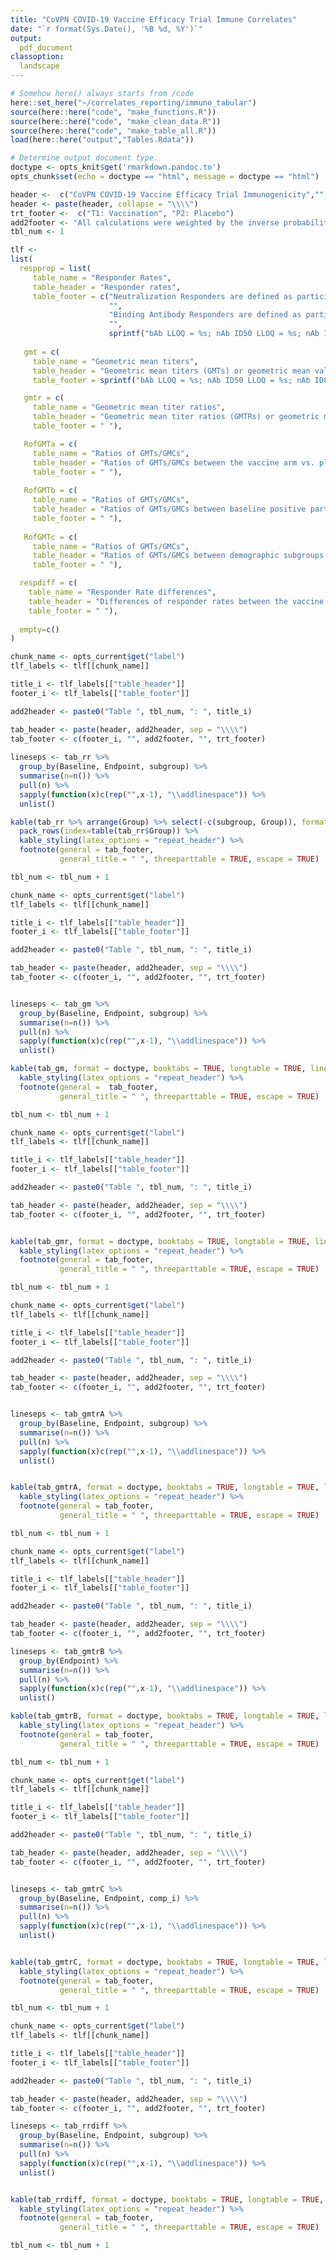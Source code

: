 ```yaml
---
title: "CoVPN COVID-19 Vaccine Efficacy Trial Immune Correlates"
date: "`r format(Sys.Date(), '%B %d, %Y')`"
output: 
  pdf_document
classoption: 
  landscape
---
```


```r
# Somehow here() always starts from /code
here::set_here("~/correlates_reporting/immuno_tabular")
source(here::here("code", "make_functions.R"))
source(here::here("code", "make_clean_data.R"))
source(here::here("code", "make_table_all.R"))
load(here::here("output","Tables.Rdata"))

# Determine output document type.
doctype <- opts_knit$get('rmarkdown.pandoc.to')
opts_chunk$set(echo = doctype == "html", message = doctype == "html")

```

```r
header <-  c("CoVPN COVID-19 Vaccine Efficacy Trial Immunogenicity","","Mock Report", paste("Data as of", format(Sys.Date(), '%B %d, %Y')))
header <- paste(header, collapse = "\\\\")
trt_footer <-  c("T1: Vaccination", "P2: Placebo")
add2footer <- "All calculations were weighted by the inverse probability sampling (IPS), defined based on the subcohort sampling strata."
tbl_num <- 1

```


```r
tlf <- 
list(
  respprop = list(
     table_name = "Responder Rates",
     table_header = "Responder rates",
     table_footer = c("Neutralization Responders are defined as participants who had baseline values below the lower limit of quantification (LLOQ) with detectable ID50 neutralization titer above the assay LLOQ, or as participants with baseline values above the LLOQ with a 4-fold increase in ID50.", 
                      "",
                      "Binding Antibody Responders are defined as participants who had baseline values below the LLOQ with detectable antibody concentration above the assay LLOQ, or as participants with baseline values above the LLOQ with a 4-fold increase in antibody concentration.",
                      "",
                      sprintf("bAb LLOQ = %s; nAb ID50 LLOQ = %s; nAb ID80 LLOQ = %s", bAb_lloq, nAb50_lloq, nAb80_lloq))),
  
   gmt = c(
     table_name = "Geometric mean titers",
     table_header = "Geometric mean titers (GMTs) or geometric mean value of concentrations (GMCs)",
     table_footer = sprintf("bAb LLOQ = %s; nAb ID50 LLOQ = %s; nAb ID80 LLOQ = %s", bAb_lloq, nAb50_lloq, nAb80_lloq)),

   gmtr = c(
     table_name = "Geometric mean titer ratios",
     table_header = "Geometric mean titer ratios (GMTRs) or geometric mean concentration ratios (GMCRs) between post-vaccinations/pre-vaccination",
     table_footer = " "),

   RofGMTa = c(
     table_name = "Ratios of GMTs/GMCs",
     table_header = "Ratios of GMTs/GMCs between the vaccine arm vs. placebo arm, by baseline status",
     table_footer = " "),
  
   RofGMTb = c(
     table_name = "Ratios of GMTs/GMCs",
     table_header = "Ratios of GMTs/GMCs between baseline positive participants vs. negative participants, among the recipients",
     table_footer = " "),
  
   RofGMTc = c(
     table_name = "Ratios of GMTs/GMCs",
     table_header = "Ratios of GMTs/GMCs between demographic subgroups among the vaccine recipients",
     table_footer = " "),

  respdiff = c(
    table_name = "Responder Rate differences",
    table_header = "Differences of responder rates between the vaccine arm and the placebo arm",
    table_footer = " "),
  
  empty=c()
)
```

```r
chunk_name <- opts_current$get("label")
tlf_labels <- tlf[[chunk_name]]

title_i <- tlf_labels[["table_header"]]
footer_i <- tlf_labels[["table_footer"]]

add2header <- paste0("Table ", tbl_num, ": ", title_i)

tab_header <- paste(header, add2header, sep = "\\\\")
tab_footer <- c(footer_i, "", add2footer, "", trt_footer)
 
lineseps <- tab_rr %>%
  group_by(Baseline, Endpoint, subgroup) %>%
  summarise(n=n()) %>%
  pull(n) %>%
  sapply(function(x)c(rep("",x-1), "\\addlinespace")) %>%
  unlist()

kable(tab_rr %>% arrange(Group) %>% select(-c(subgroup, Group)), format = doctype, booktabs = TRUE, longtable = TRUE, linesep=lineseps, caption=tab_header) %>%
  pack_rows(index=table(tab_rr$Group)) %>% 
  kable_styling(latex_options = "repeat_header") %>%
  footnote(general = tab_footer,
           general_title = " ", threeparttable = TRUE, escape = TRUE)

tbl_num <- tbl_num + 1

```
\clearpage
```r
chunk_name <- opts_current$get("label")
tlf_labels <- tlf[[chunk_name]]

title_i <- tlf_labels[["table_header"]]
footer_i <- tlf_labels[["table_footer"]]

add2header <- paste0("Table ", tbl_num, ": ", title_i)

tab_header <- paste(header, add2header, sep = "\\\\")
tab_footer <- c(footer_i, "", add2footer, "", trt_footer)


lineseps <- tab_gm %>%
  group_by(Baseline, Endpoint, subgroup) %>%
  summarise(n=n()) %>%
  pull(n) %>%
  sapply(function(x)c(rep("",x-1), "\\addlinespace")) %>%
  unlist()

kable(tab_gm, format = doctype, booktabs = TRUE, longtable = TRUE, linesep=lineseps, caption=tab_header) %>%
  kable_styling(latex_options = "repeat_header") %>%
  footnote(general =  tab_footer,
           general_title = " ", threeparttable = TRUE, escape = TRUE)

tbl_num <- tbl_num + 1

```
\clearpage
```r
chunk_name <- opts_current$get("label")
tlf_labels <- tlf[[chunk_name]]

title_i <- tlf_labels[["table_header"]]
footer_i <- tlf_labels[["table_footer"]]

add2header <- paste0("Table ", tbl_num, ": ", title_i)

tab_header <- paste(header, add2header, sep = "\\\\")
tab_footer <- c(footer_i, "", add2footer, "", trt_footer)


kable(tab_gmr, format = doctype, booktabs = TRUE, longtable = TRUE, linesep="\\addlinespace", caption=tab_header) %>%
  kable_styling(latex_options = "repeat_header") %>%
  footnote(general = tab_footer,
           general_title = " ", threeparttable = TRUE, escape = TRUE)

tbl_num <- tbl_num + 1

```
\clearpage
```r
chunk_name <- opts_current$get("label")
tlf_labels <- tlf[[chunk_name]]

title_i <- tlf_labels[["table_header"]]
footer_i <- tlf_labels[["table_footer"]]

add2header <- paste0("Table ", tbl_num, ": ", title_i)

tab_header <- paste(header, add2header, sep = "\\\\")
tab_footer <- c(footer_i, "", add2footer, "", trt_footer)


lineseps <- tab_gmtrA %>%
  group_by(Baseline, Endpoint, subgroup) %>%
  summarise(n=n()) %>%
  pull(n) %>%
  sapply(function(x)c(rep("",x-1), "\\addlinespace")) %>%
  unlist()


kable(tab_gmtrA, format = doctype, booktabs = TRUE, longtable = TRUE, linesep=lineseps, caption=tab_header) %>%
  kable_styling(latex_options = "repeat_header") %>%
  footnote(general = tab_footer,
           general_title = " ", threeparttable = TRUE, escape = TRUE)

tbl_num <- tbl_num + 1

```
\clearpage
```r
chunk_name <- opts_current$get("label")
tlf_labels <- tlf[[chunk_name]]

title_i <- tlf_labels[["table_header"]]
footer_i <- tlf_labels[["table_footer"]]

add2header <- paste0("Table ", tbl_num, ": ", title_i)

tab_header <- paste(header, add2header, sep = "\\\\")
tab_footer <- c(footer_i, "", add2footer, "", trt_footer)

lineseps <- tab_gmtrB %>%
  group_by(Endpoint) %>%
  summarise(n=n()) %>%
  pull(n) %>%
  sapply(function(x)c(rep("",x-1), "\\addlinespace")) %>%
  unlist()

kable(tab_gmtrB, format = doctype, booktabs = TRUE, longtable = TRUE, linesep=lineseps, caption=tab_header) %>%
  kable_styling(latex_options = "repeat_header") %>%
  footnote(general = tab_footer,
           general_title = " ", threeparttable = TRUE, escape = TRUE)

tbl_num <- tbl_num + 1

```
\clearpage
```r
chunk_name <- opts_current$get("label")
tlf_labels <- tlf[[chunk_name]]

title_i <- tlf_labels[["table_header"]]
footer_i <- tlf_labels[["table_footer"]]

add2header <- paste0("Table ", tbl_num, ": ", title_i)

tab_header <- paste(header, add2header, sep = "\\\\")
tab_footer <- c(footer_i, "", add2footer, "", trt_footer)


lineseps <- tab_gmtrC %>%
  group_by(Baseline, Endpoint, comp_i) %>%
  summarise(n=n()) %>%
  pull(n) %>%
  sapply(function(x)c(rep("",x-1), "\\addlinespace")) %>%
  unlist()


kable(tab_gmtrC, format = doctype, booktabs = TRUE, longtable = TRUE, linesep=lineseps, caption=tab_header) %>%
  kable_styling(latex_options = "repeat_header") %>%
  footnote(general = tab_footer,
           general_title = " ", threeparttable = TRUE, escape = TRUE)

tbl_num <- tbl_num + 1

```
\clearpage
```r
chunk_name <- opts_current$get("label")
tlf_labels <- tlf[[chunk_name]]

title_i <- tlf_labels[["table_header"]]
footer_i <- tlf_labels[["table_footer"]]

add2header <- paste0("Table ", tbl_num, ": ", title_i)

tab_header <- paste(header, add2header, sep = "\\\\")
tab_footer <- c(footer_i, "", add2footer, "", trt_footer)

lineseps <- tab_rrdiff %>%
  group_by(Baseline, Endpoint, subgroup) %>%
  summarise(n=n()) %>%
  pull(n) %>%
  sapply(function(x)c(rep("",x-1), "\\addlinespace")) %>%
  unlist()


kable(tab_rrdiff, format = doctype, booktabs = TRUE, longtable = TRUE, linesep=lineseps, caption=tab_header) %>%
  kable_styling(latex_options = "repeat_header") %>%
  footnote(general = tab_footer,
           general_title = " ", threeparttable = TRUE, escape = TRUE)

tbl_num <- tbl_num + 1

```
